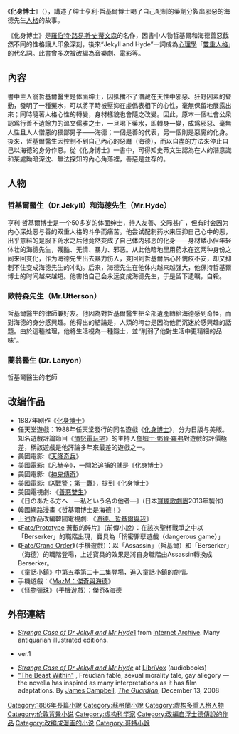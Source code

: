 {{Multiple issues|
{{Request translation}}
{{Notability Unreferenced|time=2021-06-07T07:44:47+00:00}}
{{Refimprove|time=2021-06-07T07:44:47+00:00}}
}}
{{noteTA
|G1=Book
|1=zh-hans:童话镇;zh-hant:童話鎮;zh-tw:童話小鎮;zh-hk:童話鎮;zh-mo:童話鎮;
}}
{{Infobox Book <!-- See [[Wikipedia:WikiProject_Novels|Wikipedia:WikiProject Novels]] or [[Wikipedia:WikiProject_Books|Wikipedia:WikiProject Books]] -->
| name = 化身博士
| title_orig =
| translator =
| image = [[File:Jekyll_and_Hyde_Title.jpg|200px]]
| image_caption = 1886年倫敦首版封面
| author = [[羅伯特·路易斯·史蒂文森|羅伯特·路易斯·史蒂文森]]
| illustrator =
| cover_artist =
| country = 英國
| language = 英文
| series =
| subject = <!-- Subject is not relevant for fiction -->
| genre = <!-- [[Wikipedia:WikiProject_Novels/Novel_categorization|Wikipedia:WikiProject Novels/Novel categorization]] -->
| | release_date = 1886-1-5
| | chinese_pub_date = 2002-02-01
| publisher = Longmans, Green & co.
| media_type = <!--Paperbacks were not invented until the 1930s, it's redundant to list first edition media type-->
| pages = <!-- First U.K. edition-->
| preceded_by = <!-- Preceding novel in series -->
| followed_by = <!-- Following novel in series -->
}}
《'''化身博士'''》（{{lang-en|''Strange Case of Dr Jekyll and Mr Hyde''}}），講述了绅士亨利·哲基爾博士喝了自己配制的藥劑分裂出邪惡的海德先生[[人格|人格]]的故事。

《化身博士》是[[羅伯特·路易斯·史蒂文森|羅伯特·路易斯·史蒂文森]]的名作，因書中人物哲基爾和海德善惡截然不同的性格讓人印象深刻，後來“Jekyll and Hyde”一詞成為[[心理學|心理學]]「[[雙重人格|雙重人格]]」的代名詞。此書曾多次被改編為音樂劇、電影等。

==內容==

書中主人翁哲基爾醫生是体面绅士，因抵擋不了潛藏在天性中邪惡、狂野因素的聳動，發明了一種藥水，可以將平時被壓抑在虛僞表相下的心性，毫無保留地展露出來；同時隨著人格心性的轉變，身材樣貌也會隨之改變。因此，原本一個社會公衆認爲行善不遺餘力的溫文儒雅之士，一旦喝下藥水，即轉身一變，成爲邪惡、毫無人性且人人憎惡的猥鄙男子——海德；一個是善的代表，另一個則是惡魔的化身。後來，哲基爾醫生因控制不到自己內心的惡魔（海德），而以自盡的方法來停止自己以海德的身分作惡。從《化身博士》一書中，可得知史蒂文生認為在人的潛意識和某處黝暗深沈、無法探知的內心角落裡，善惡是並存的。

== 人物==
=== 哲基爾醫生（Dr.Jekyll）和海德先生（Mr.Hyde） ===

亨利·哲基爾博士是一个50多岁的体面绅士，待人友善、交际甚广，但有时会因为内心深处恶与善的双重人格的斗争而痛苦。他尝试配制药水来压抑自己心中的恶，出乎意料的是服下药水之后他竟然变成了自己体内邪恶的化身——身材矮小但年轻体壮的海德先生，残酷、无情、暴力、邪恶。从此他暗地里用药水在这两种身份之间来回变化，作为海德先生出去暴力伤人，变回到哲基爾后心怀愧疚不安，却又抑制不住变成海德先生的冲动。后来，海德先生在他体内越来越强大，他保持哲基爾博士的时间越来越短。他害怕自己会永远变成海德先生，于是留下遗嘱，自殺。

=== 歐特森先生（Mr.Utterson） ===
哲基爾醫生的律師兼好友。他因為對哲基爾醫生把全部遺產轉給海德感到奇怪，而對海德的身分感興趣。他得出的結論是，人類的垮台是因為他們沉迷於感興趣的話題。由於這種推理，他將生活視為一種隱士，並“削弱了他對生活中更精細的品味”。

=== 蘭翁醫生 (Dr. Lanyon) ===
哲基爾醫生的老師

== 改编作品 ==
{{main|:en:Adaptations of Strange Case of Dr. Jekyll and Mr. Hyde}}
*1887年剧作《[[化身博士_(1887年剧作)|化身博士]]》
*任天堂遊戲：1988年任天堂發行的同名遊戲《[[化身博士|化身博士]]》，分为日版与美版。知名遊戲評論節目《[[憤怒電玩宅|憤怒電玩宅]]》的主持人[[占士·鄧肯·羅弗|詹姆士·鄧肯·羅弗]]對遊戲的評價極差，稱該遊戲是他評論多年來最差的遊戲之一。
*美國電影:《[[天降奇兵_(電影)|天降奇兵]]》
*美國電影:《[[凡赫辛_(電影)|凡赫辛]]》，一開始追捕的就是《化身博士》
*美國電影:《[[神鬼傳奇_(2017年電影)|神鬼傳奇]]》
*美國電影:《[[X战警：第一战|X戰警：第一戰]]》，提到《化身博士》
*美國電視劇: 《[[善惡雙生|善惡雙生]]》
*《日のあたる方へ　―私という名の他者―》(日本[[寶塚歌劇團|寶塚歌劇團]]2013年製作)
*韓國網路漫畫《哲基爾博士是海德！》
*上述作品改編韓國電視劇: 《[[海德、哲基爾與我|海德、哲基爾與我]]》
* 《[[Fate/Prototype|Fate/Prototype]] 蒼銀的碎片》（前傳小說）：在該次聖杯戰爭之中以「Berserker」的職階出現，寶具為「悄密罪孽遊戲（dangerous game）」
* 《[[Fate/Grand_Order|Fate/Grand Order]]》（手機遊戲）：以「Assassin」（哲基爾）和「Berserker」（海德）的職階登場，上述寶具的效果是將自身職階由Assassin轉換成Berserker。
* 《[[童話小鎮|童話小鎮]]》中第五季第二十二集登場，進入童話小鎮的劇情。
*手機遊戲：《[[MazM：傑奇與海德|MazM：傑奇與海德]]》
*《[[怪物彈珠|怪物彈珠]]》（手機遊戲）：傑奇&海德

== 外部連結 ==
{{wikisource|The Annotated Strange Case Of Dr Jekyll And Mr Hyde}}
{{Commons category|The Strange Case of Dr Jekyll and Mr Hyde|Strange Case of Dr Jekyll and Mr Hyde}}
* [http://www.archive.org/search.php?query=Jekyll%20Hyde%20mediatype%3Atexts ''Strange Case of Dr Jekyll and Mr Hyde''][http://www.archive.org/details/strangecaseofdr00stevuoft] from [[Internet_Archive|Internet Archive]]. Many antiquarian illustrated editions.
* {{gutenberg|no=42|name=The Strange Case of Dr Jekyll and Mr Hyde}} ver.1
*[https://web.archive.org/web/20120405011513/https://catalog.librivox.org/search.php?title=Jekyll+and+Hyde&author=&status=all&action=Search ''Strange Case of Dr Jekyll and Mr Hyde''] at [[LibriVox|LibriVox]] (audiobooks)
*[http://www.guardian.co.uk/books/2008/dec/13/dr-jekyll-mr-hyde-stevenson "The Beast Within"] {{Wayback|url=http://www.guardian.co.uk/books/2008/dec/13/dr-jekyll-mr-hyde-stevenson |date=20130627044653 }}, Freudian fable, sexual morality tale, gay allegory — the novella has inspired as many interpretations as it has film adaptations. By [[James_Campbell|James Campbell]], ''[[The_Guardian|The Guardian]]'', December 13, 2008

{{DEFAULTSORT:Jekyll Henry}}
[[Category:1886年長篇小說|Category:1886年長篇小說]]
[[Category:蘇格蘭小說|Category:蘇格蘭小說]]
[[Category:虚构多重人格人物|Category:虚构多重人格人物]]
[[Category:伦敦背景小说|Category:伦敦背景小说]]
[[Category:虚构科学家|Category:虚构科学家]]
[[Category:改編自浮士德傳說的作品|Category:改編自浮士德傳說的作品]]
[[Category:改编成漫画的小说|Category:改编成漫画的小说]]
[[Category:哥特小說|Category:哥特小說]]